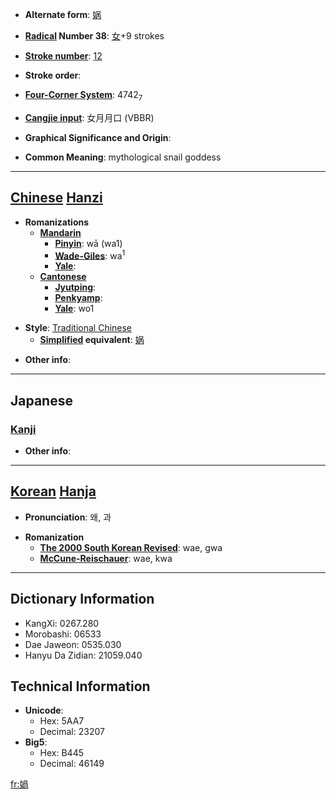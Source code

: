 * '''Alternate form''': [[娲]]

* '''[[Wiktionary:Chinese radical index| Radical]] Number 38''': [[Wiktionary:Chinese radical index 女|女]]+9 strokes

* '''[[Wiktionary:Chinese total strokes index|Stroke number]]''': [[Wiktionary:Chinese total strokes index 12|12]]

* '''Stroke order''': 

* '''[[Wiktionary:Chinese four corner index|Four-Corner System]]''': 4742<sub>7</sub>

* '''[[Wiktionary:Chinese Cangjie index|Cangjie input]]''': 女月月口 (VBBR)

* '''Graphical Significance and Origin''': 

* '''Common Meaning''': mythological snail goddess

----

== [[Chinese]] [[Hanzi]] ==

* '''Romanizations'''
** '''[[Mandarin]]'''
*** '''[[Pinyin]]''': wā (wa1)
*** '''[[Wade-Giles]]''': wa<sup>1</sup>
*** '''[[Yale]]''': 
** '''[[Cantonese]]'''
*** '''[[Jyutping]]''':
*** '''[[Penkyamp]]''': 
*** '''[[Yale]]''': wo1

* '''Style''': [[Traditional Chinese]] 
** '''[[Simplified Chinese|Simplified]] equivalent''': [[娲]]

* '''Other info''': 

----

==Japanese==
===[[Kanji]]===
{{kanji|on readings=[[かい]] (kai), [[け]] (ke), [[か]] (ka)|kun readings=}}

* '''Other info''':  

----

== [[Korean]] [[Hanja]] ==

* '''Pronunciation''': 왜, 과

* '''Romanization'''
** '''[[The 2000 South Korean Revised Romanization|The 2000 South Korean Revised]]''': wae, gwa
** '''[[McCune-Reischauer]]''': wae, kwa

----

== Dictionary Information ==

* KangXi: 0267.280
* Morobashi: 06533
* Dae Jaweon: 0535.030
* Hanyu Da Zidian: 21059.040

== Technical Information ==

* '''Unicode''':
** Hex: 5AA7
** Decimal: 23207
* '''Big5''':
** Hex: B445
** Decimal: 46149

[[fr:媧]]
